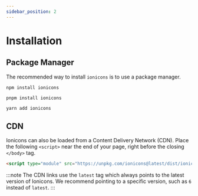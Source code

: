 ```yaml
---
sidebar_position: 2
---
```



# Installation

## Package Manager

The recommended way to install `ionicons` is to use a package manager.

<Tabs>
<TabItem value="npm" label="npm">

```shell
npm install ionicons
```
</TabItem>
<TabItem value="pnpm" label="pnpm">

```shell
pnpm install ionicons
```
</TabItem>
<TabItem value="yarn" label="Yarn">

```shell
yarn add ionicons
```
</TabItem>
</Tabs>

## CDN

Ionicons can also be loaded from a Content Delivery Network (CDN). Place the following `<script>` near the end of your page, right before the closing `</body>` tag.

```html
<script type="module" src="https://unpkg.com/ionicons@latest/dist/ionicons/ionicons.esm.js"></script>
```

:::note
The CDN links use the `latest` tag which always points to the latest version of Ionicons. We recommend pointing to a specific version, such as `6` instead of `latest`.
:::